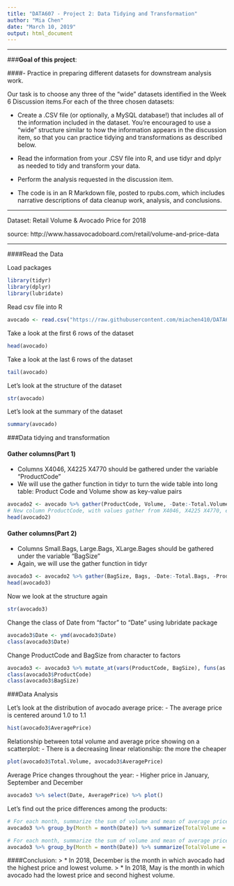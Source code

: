 ---
title: "DATA607 - Project 2: Data Tidying and Transformation"
author: "Mia Chen"
date: "March 10, 2019"
output: html_document
---

*** 

###**Goal of this project**: 

####- Practice in preparing different datasets for downstream analysis work.

Our task is to choose any three of the "wide" datasets identified in the Week 6 Discussion items.For each of the three chosen datasets:

* Create a .CSV file (or optionally, a MySQL database!) that includes all of the information included in the dataset. You're encouraged to use a "wide" structure similar to how the information appears in the discussion item, so that you can practice tidying and transformations as described below.

* Read the information from your .CSV file into R, and use tidyr and dplyr as needed to tidy and transform your data.

* Perform the analysis requested in the discussion item.

* The code is in an R Markdown file, posted to rpubs.com, which includes narrative descriptions of data cleanup work, analysis, and conclusions.

***

Dataset: Retail Volume & Avocado Price for 2018

source: http://www.hassavocadoboard.com/retail/volume-and-price-data

***

####Read the Data

Load packages
```{r message=FALSE}
library(tidyr)
library(dplyr)
library(lubridate)
```

Read csv file into R
```{r}
avocado <- read.csv("https://raw.githubusercontent.com/miachen410/DATA607/master/avocado.csv")
```

Take a look at the first 6 rows of the dataset
```{r}
head(avocado)
```

Take a look at the last 6 rows of the dataset
```{r}
tail(avocado)
```

Let's look at the structure of the dataset
```{r}
str(avocado)
```

Let's look at the summary of the dataset
```{r}
summary(avocado)
```

###Data tidying and transformation

#### Gather columns(Part 1)
- Columns X4046, X4225 X4770 should be gathered under the variable "ProductCode"
- We will use the gather function in tidyr to turn the wide table into long table: Product Code and Volume show as key-value pairs
```{r}
avocado2 <- avocado %>% gather(ProductCode, Volume, -Date:-Total.Volume, -Total.Bags:-XLarge.Bags)
# New column ProductCode, with values gather from X4046, X4225 X4770, excluding all other columns
head(avocado2)
```

#### Gather columns(Part 2)
- Columns Small.Bags, Large.Bags, XLarge.Bages should be gathered under the variable "BagSize"
- Again, we will use the gather function in tidyr
```{r}
avocado3 <- avocado2 %>% gather(BagSize, Bags, -Date:-Total.Bags, -ProductCode, -Volume)
head(avocado3)
```

Now we look at the structure again
```{r}
str(avocado3)
```

Change the class of Date from "factor" to "Date" using lubridate package
```{r}
avocado3$Date <- ymd(avocado3$Date)
class(avocado3$Date)
```

Change ProductCode and BagSize from character to factors
```{r}
avocado3 <- avocado3 %>% mutate_at(vars(ProductCode, BagSize), funs(as.factor))
class(avocado3$ProductCode)
class(avocado3$BagSize)
```

###Data Analysis

Let's look at the distribution of avocado average price:
- The average price is centered around 1.0 to 1.1
```{r}
hist(avocado3$AveragePrice)
```

Relationship between total volume and average price showing on a scatterplot:
- There is a decreasing linear relationship: the more the cheaper
```{r}
plot(avocado3$Total.Volume, avocado3$AveragePrice)
```

Average Price changes throughout the year:
- Higher price in January, September and December
```{r}
avocado3 %>% select(Date, AveragePrice) %>% plot()
```

Let's find out the price differences among the products:
```{r}
# For each month, summarize the sum of volume and mean of average price, arrange from high to low price
avocado3 %>% group_by(Month = month(Date)) %>% summarize(TotalVolume = sum(Volume), AvgPrice = mean(AveragePrice)) %>% arrange(desc(AvgPrice))
```

```{r}
# For each month, summarize the sum of volume and mean of average price, arrange from high to low quantity
avocado3 %>% group_by(Month = month(Date)) %>% summarize(TotalVolume = sum(Volume), AvgPrice = mean(AveragePrice)) %>% arrange(desc(TotalVolume))

```

####Conclusion: 
> * In 2018, December is the month in which avocado had the highest price and lowest volume.
> * In 2018, May is the month in which avocado had the lowest price and second highest volume.

